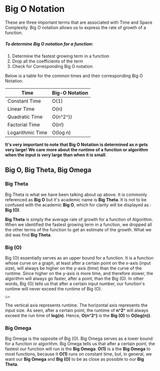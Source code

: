 <!--title={Big O Notation}-->

# Big O Notation

These are three important terms that are associated with Time and Space Complexity. Big O notation allows us to express the rate of growth of a function. 

##### To determine Big O notation for a function:

1. Determine the fastest growing term in a function
2. Drop all the coefficients of the term
3. Check for Corresponding Big O notation

Below is a table for the common times and their corresponding Big O Notation. 

| Time             | Big-O Notation |
| ---------------- | -------------- |
| Constant Time    | O(1)           |
| Linear Time      | O(n)           |
| Quadratic Time   | O(n^2^))       |
| Factorial Time   | O(n!)          |
| Logarithmic Time | O(log n)       |

**It's very important to note that Big O Notation is determined as *n* gets very large! We care more about the runtime of a function or algorithm when the input is very large than when it is small**.

## Big O, Big Theta, Big Omega

### Big Theta 

Big Theta is what we have been talking about up above. It is commonly referenced as **Big O** but it's academic name is **Big Theta**. It is not to be confused with the academic **Big O**, which for clarity will be displayed as : **Big (O)**.

**Big Theta** is simply the average rate of growth for a function of Algorithm. When we identified the fastest growing term in a function, we dropped all the other terms of the function to get an estimate of the growth. What we did was find **Big Theta**. 



### Big (O)

Big (O) essentially serves as an upper bound for a function. It is a function whose curve on a graph, at least after a certain point on the x-axis (input size), will always be higher on the y-axis (time) than the curve of the runtime. Since higher on the y-axis is more time, and therefore slower, the algorithm will always go faster, after a point, than the Big (O). In other words, Big (O) tells us that after a certain input number, our function's runtime will never exceed the runtime of Big (O). 

<img src="https://miro.medium.com/max/662/1*Yy4JRrRF7uRN0Y1m4-gxBw.jpeg" alt="alt" style="zoom:50%;" />

The vertical axis represents runtime. The horizontal axis represents the input size. As seen, after a certain point, the runtime of **n^2^** will always exceed the run time of **log(n)**. Hence, **O(n^2^)** is the **Big (O)** to **O(log(n))**.

 

### Big Omega

Big Omega is the opposite of Big (O). Big Omega serves as a lower bound for a function or algorithm. Big Omega tells us that after a certain point, the fastest our function will run is the **Big Omega**. **O(1)** is a the **Big Omega** to most functions, because it **O(1)** runs on constant time, but, in general, we want our **Big Omega** and **Big (O)** to be as close as possible to our **Big Theta**. 



